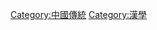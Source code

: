 {{Catnav|頁面分類|各種主題的頁面分類|按國家分類|各國文化|中国文化}}
{{catmore}}

[[Category:中國傳統|Category:中國傳統]]
[[Category:漢學|Category:漢學]]